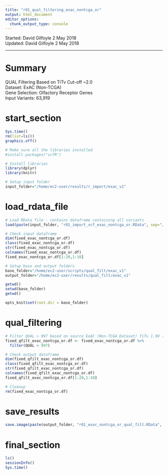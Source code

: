 ```yaml
---
title: "r01_qual_filtering_exac_nontcga_or"
output: html_document
editor_options: 
  chunk_output_type: console
---
```


Started: David Gilfoyle 2 May 2018  
Updated: David Gilfoyle 2 May 2018

---

# Summary

QUAL Filtering Based on TiTv Cut-off ~2.0  
Dataset: ExAC (Non-TCGA)  
Gene Selection: Olfactory Receptor Genes  
Input Variants: 63,919

# start_section

```r

Sys.time()
rm(list=ls())
graphics.off()

# Make sure all the libraries installed 
#install.packages("vcfR")

# Install libraries
library(dplyr)
library(knitr)

# Setup input folder
input_folder="/home/ec2-user/results/r_import/exac_v1"

```

# load_rdata_file

```r

# Load RData file - contains dataframe containing all variants
load(paste(input_folder, "r01_import_vcf_exac_nontcga_or.RData", sep="/"))

# Check input dataframe
dim(fixed_exac_nontcga_or.df)
class(fixed_exac_nontcga_or.df)
str(fixed_exac_nontcga_or.df)
colnames(fixed_exac_nontcga_or.df)
fixed_exac_nontcga_or.df[1:20,1:10]

# Setup base and output folders
base_folder="/home/ec2-user/scripts/qual_filt/exac_v1"
output_folder="/home/ec2-user/results/qual_filt/exac_v1"

getwd()
setwd(base_folder)
getwd()

opts_knit$set(root.dir = base_folder)

```

# qual_filtering

```r

# Filter QUAL > 997 based on source ExAC (Non-TCGA Dataset) TiTv 1.99 (as determined by VCFStats)
fixed_qfilt_exac_nontcga_or.df <- fixed_exac_nontcga_or.df %>% 
  filter(QUAL > 997)

# Check output dataframe
dim(fixed_qfilt_exac_nontcga_or.df)
class(fixed_qfilt_exac_nontcga_or.df)
str(fixed_qfilt_exac_nontcga_or.df)
colnames(fixed_qfilt_exac_nontcga_or.df)
fixed_qfilt_exac_nontcga_or.df[1:20,1:10]

# Cleanup
rm(fixed_exac_nontcga_or.df)

```

# save_results

```r

save.image(paste(output_folder, "r01_exac_nontcga_or_qual_filt.RData", sep="/"))

```

# final_section

```r

ls()
sessionInfo()
Sys.time()

```
